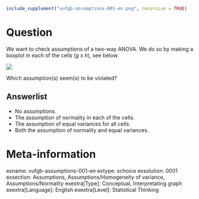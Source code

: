 ```r
include_supplement("vufgb-assumptions-001-en.png", recursive = TRUE)
```

Question
========

We want to check assumptions of a two-way ANOVA. We do so by making a boxplot in each of the cells (*g* x *h*), see below. 

![](vufgb-assumptions-001-en.png)

Which assumption(s) seem(s) to be violated?
  
  Answerlist
----------
* No assumptions.
* The assumption of normality in each of the cells.
* The assumption of equal variances for all cells.
* Both the assumption of normality and equal variances.

Meta-information
================
exname: vufgb-assumptions-001-en
extype: schoice
exsolution: 0001
exsection: Assumptions, Assumptions/Homogeneity of variance, Assumptions/Normality
exextra[Type]: Conceptual, Interpretating graph
exextra[Language]: English
exextra[Level]: Statistical Thinking